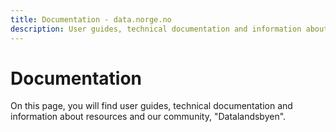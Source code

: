 ```yaml
---
title: Documentation - data.norge.no
description: User guides, technical documentation and information about resources and our community, "Datalandsbyen".
---
```


# Documentation

<Ingress>
    On this page, you will find user guides, technical documentation and information about resources and our community, "Datalandsbyen".
</Ingress>
